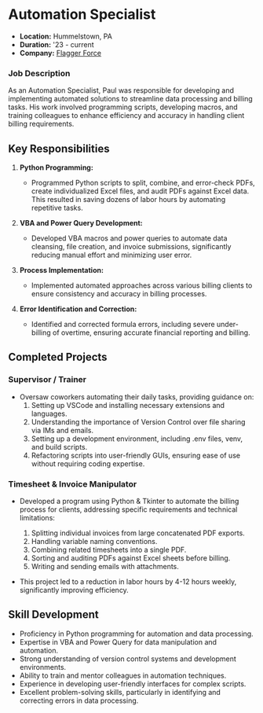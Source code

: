# Automation Specialist

- **Location:** Hummelstown, PA
- **Duration:** '23 - current
- **Company:** [Flagger Force](/flagger-force)

### Job Description

As an Automation Specialist, Paul was responsible for developing and implementing automated solutions to streamline data processing and billing tasks. His work involved programming scripts, developing macros, and training colleagues to enhance efficiency and accuracy in handling client billing requirements.

## Key Responsibilities

1. **Python Programming:**
   - Programmed Python scripts to split, combine, and error-check PDFs, create individualized Excel files, and audit PDFs against Excel data. This resulted in saving dozens of labor hours by automating repetitive tasks.

2. **VBA and Power Query Development:**
   - Developed VBA macros and power queries to automate data cleansing, file creation, and invoice submissions, significantly reducing manual effort and minimizing user error.

3. **Process Implementation:**
   - Implemented automated approaches across various billing clients to ensure consistency and accuracy in billing processes.

4. **Error Identification and Correction:**
   - Identified and corrected formula errors, including severe under-billing of overtime, ensuring accurate financial reporting and billing.

## Completed Projects

### Supervisor / Trainer

- Oversaw coworkers automating their daily tasks, providing guidance on:
  1. Setting up VSCode and installing necessary extensions and languages.
  2. Understanding the importance of Version Control over file sharing via IMs and emails.
  3. Setting up a development environment, including .env files, venv, and build scripts.
  4. Refactoring scripts into user-friendly GUIs, ensuring ease of use without requiring coding expertise.

### Timesheet & Invoice Manipulator

- Developed a program using Python & Tkinter to automate the billing process for clients, addressing specific requirements and technical limitations:
  1. Splitting individual invoices from large concatenated PDF exports.
  2. Handling variable naming conventions.
  3. Combining related timesheets into a single PDF.
  4. Sorting and auditing PDFs against Excel sheets before billing.
  5. Writing and sending emails with attachments.

- This project led to a reduction in labor hours by 4-12 hours weekly, significantly improving efficiency.

## Skill Development

- Proficiency in Python programming for automation and data processing.
- Expertise in VBA and Power Query for data manipulation and automation.
- Strong understanding of version control systems and development environments.
- Ability to train and mentor colleagues in automation techniques.
- Experience in developing user-friendly interfaces for complex scripts.
- Excellent problem-solving skills, particularly in identifying and correcting errors in data processing.